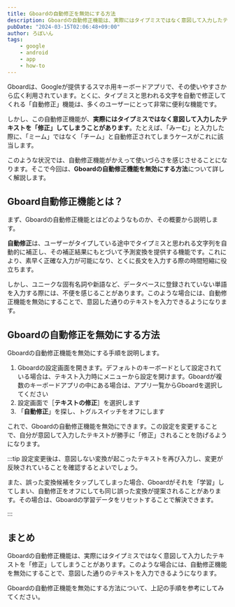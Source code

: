 ```yaml
---
title: Gboardの自動修正を無効にする方法
description: Gboardの自動修正機能は、実際にはタイプミスではなく意図して入力したテキストを「修正」してしまうことがあります。今回は、Gboardの自動修正機能を無効にする方法について詳しく解説します。
pubDate: "2024-03-15T02:06:48+09:00"
author: ろぼいん
tags:
    - google
    - android
    - app
    - how-to
---
```



Gboardは、Googleが提供するスマホ用キーボードアプリで、その使いやすさから広く利用されています。とくに、タイプミスと思われる文字を自動で修正してくれる「自動修正」機能は、多くのユーザーにとって非常に便利な機能です。

しかし、この自動修正機能が、**実際にはタイプミスではなく意図して入力したテキストを「修正」してしまうことがあります**。たとえば、「みーむ」と入力した際に、「ミーム」ではなく「チーム」と自動修正されてしまうケースがこれに該当します。

このような状況では、自動修正機能がかえって使いづらさを感じさせることになります。そこで今回は、**Gboardの自動修正機能を無効にする方法**について詳しく解説します。

## Gboard自動修正機能とは？

まず、Gboardの自動修正機能とはどのようなものか、その概要から説明します。

**自動修正**は、ユーザーがタイプしている途中でタイプミスと思われる文字列を自動的に補正し、その補正結果にもとづいて予測変換を提供する機能です。これにより、素早く正確な入力が可能になり、とくに長文を入力する際の時間短縮に役立ちます。

しかし、ユニークな固有名詞や新語など、データベースに登録されていない単語を入力する際には、不便を感じることがあります。このような場合には、自動修正機能を無効にすることで、意図した通りのテキストを入力できるようになります。

## Gboardの自動修正を無効にする方法

Gboardの自動修正機能を無効にする手順を説明します。

1. Gboardの設定画面を開きます。デフォルトのキーボードとして設定されている場合は、テキスト入力時にメニューから設定を開けます。Gboardが複数のキーボードアプリの中にある場合は、アプリ一覧からGboardを選択してください
2. 設定画面で［**テキストの修正**］を選択します
3. 「**自動修正**」を探し、トグルスイッチをオフにします

これで、Gboardの自動修正機能を無効にできます。この設定を変更することで、自分が意図して入力したテキストが勝手に「修正」されることを防げるようになります。

:::tip
設定変更後は、意図しない変換が起こったテキストを再び入力し、変更が反映されていることを確認するとよいでしょう。

また、誤った変換候補をタップしてしまった場合、Gboardがそれを「学習」してしまい、自動修正をオフにしても同じ誤った変換が提案されることがあります。その場合は、Gboardの学習データをリセットすることで解決できます。

<ArticleCard link="/article/2024/02/22/gboard-suggestion-delete/" />
:::

## まとめ

Gboardの自動修正機能は、実際にはタイプミスではなく意図して入力したテキストを「修正」してしまうことがあります。このような場合には、自動修正機能を無効にすることで、意図した通りのテキストを入力できるようになります。

Gboardの自動修正機能を無効にする方法について、上記の手順を参考にしてみてください。
